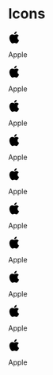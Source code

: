 
<Meta title='Icons' />

<main class='prose'>
    <h1>Icons</h1>
</main>

<div class='grid grid-cols-2 sm:grid-cols-4 lg:grid-cols-5 border py-8 rounded !mt-8'>
    <div class='flex items-center justify-center flex-grow h-32'>
        <div class='flex flex-col items-center'>
            <svg
                role='img'
                viewBox='0 0 24 24'
                height='24'
                width='24'
                xmlns='http://www.w3.org/2000/svg'
            >
                <title>Apple icon</title>
                <path d='M12.152 6.896c-.948 0-2.415-1.078-3.96-1.04-2.04.027-3.91 1.183-4.961 3.014-2.117 3.675-.546 9.103 1.519 12.09 1.013 1.454 2.208 3.09 3.792 3.039 1.52-.065 2.09-.987 3.935-.987 1.831 0 2.35.987 3.96.948 1.637-.026 2.676-1.48 3.676-2.948 1.156-1.688 1.636-3.325 1.662-3.415-.039-.013-3.182-1.221-3.22-4.857-.026-3.04 2.48-4.494 2.597-4.559-1.429-2.09-3.623-2.324-4.39-2.376-2-.156-3.675 1.09-4.61 1.09zM15.53 3.83c.843-1.012 1.4-2.427 1.245-3.83-1.207.052-2.662.805-3.532 1.818-.78.896-1.454 2.338-1.273 3.714 1.338.104 2.715-.688 3.559-1.701' />
            </svg>
            <p class='!font-sans text-foreground !m-0 !mt-2'>Apple</p>
        </div>
    </div>
    <div class='flex items-center justify-center flex-grow h-32'>
        <div class='flex flex-col items-center'>
            <svg
                role='img'
                viewBox='0 0 24 24'
                height='24'
                width='24'
                xmlns='http://www.w3.org/2000/svg'
            >
                <title>Apple icon</title>
                <path d='M12.152 6.896c-.948 0-2.415-1.078-3.96-1.04-2.04.027-3.91 1.183-4.961 3.014-2.117 3.675-.546 9.103 1.519 12.09 1.013 1.454 2.208 3.09 3.792 3.039 1.52-.065 2.09-.987 3.935-.987 1.831 0 2.35.987 3.96.948 1.637-.026 2.676-1.48 3.676-2.948 1.156-1.688 1.636-3.325 1.662-3.415-.039-.013-3.182-1.221-3.22-4.857-.026-3.04 2.48-4.494 2.597-4.559-1.429-2.09-3.623-2.324-4.39-2.376-2-.156-3.675 1.09-4.61 1.09zM15.53 3.83c.843-1.012 1.4-2.427 1.245-3.83-1.207.052-2.662.805-3.532 1.818-.78.896-1.454 2.338-1.273 3.714 1.338.104 2.715-.688 3.559-1.701' />
            </svg>
            <p class='!font-sans text-foreground !m-0 !mt-2'>Apple</p>
        </div>
    </div>
    <div class='flex items-center justify-center flex-grow h-32'>
        <div class='flex flex-col items-center'>
            <svg
                role='img'
                viewBox='0 0 24 24'
                height='24'
                width='24'
                xmlns='http://www.w3.org/2000/svg'
            >
                <title>Apple icon</title>
                <path d='M12.152 6.896c-.948 0-2.415-1.078-3.96-1.04-2.04.027-3.91 1.183-4.961 3.014-2.117 3.675-.546 9.103 1.519 12.09 1.013 1.454 2.208 3.09 3.792 3.039 1.52-.065 2.09-.987 3.935-.987 1.831 0 2.35.987 3.96.948 1.637-.026 2.676-1.48 3.676-2.948 1.156-1.688 1.636-3.325 1.662-3.415-.039-.013-3.182-1.221-3.22-4.857-.026-3.04 2.48-4.494 2.597-4.559-1.429-2.09-3.623-2.324-4.39-2.376-2-.156-3.675 1.09-4.61 1.09zM15.53 3.83c.843-1.012 1.4-2.427 1.245-3.83-1.207.052-2.662.805-3.532 1.818-.78.896-1.454 2.338-1.273 3.714 1.338.104 2.715-.688 3.559-1.701' />
            </svg>
            <p class='!font-sans text-foreground !m-0 !mt-2'>Apple</p>
        </div>
    </div>
    <div class='flex items-center justify-center flex-grow h-32'>
        <div class='flex flex-col items-center'>
            <svg
                role='img'
                viewBox='0 0 24 24'
                height='24'
                width='24'
                xmlns='http://www.w3.org/2000/svg'
            >
                <title>Apple icon</title>
                <path d='M12.152 6.896c-.948 0-2.415-1.078-3.96-1.04-2.04.027-3.91 1.183-4.961 3.014-2.117 3.675-.546 9.103 1.519 12.09 1.013 1.454 2.208 3.09 3.792 3.039 1.52-.065 2.09-.987 3.935-.987 1.831 0 2.35.987 3.96.948 1.637-.026 2.676-1.48 3.676-2.948 1.156-1.688 1.636-3.325 1.662-3.415-.039-.013-3.182-1.221-3.22-4.857-.026-3.04 2.48-4.494 2.597-4.559-1.429-2.09-3.623-2.324-4.39-2.376-2-.156-3.675 1.09-4.61 1.09zM15.53 3.83c.843-1.012 1.4-2.427 1.245-3.83-1.207.052-2.662.805-3.532 1.818-.78.896-1.454 2.338-1.273 3.714 1.338.104 2.715-.688 3.559-1.701' />
            </svg>
            <p class='!font-sans text-foreground !m-0 !mt-2'>Apple</p>
        </div>
    </div>
    <div class='flex items-center justify-center flex-grow h-32'>
        <div class='flex flex-col items-center'>
            <svg
                role='img'
                viewBox='0 0 24 24'
                height='24'
                width='24'
                xmlns='http://www.w3.org/2000/svg'
            >
                <title>Apple icon</title>
                <path d='M12.152 6.896c-.948 0-2.415-1.078-3.96-1.04-2.04.027-3.91 1.183-4.961 3.014-2.117 3.675-.546 9.103 1.519 12.09 1.013 1.454 2.208 3.09 3.792 3.039 1.52-.065 2.09-.987 3.935-.987 1.831 0 2.35.987 3.96.948 1.637-.026 2.676-1.48 3.676-2.948 1.156-1.688 1.636-3.325 1.662-3.415-.039-.013-3.182-1.221-3.22-4.857-.026-3.04 2.48-4.494 2.597-4.559-1.429-2.09-3.623-2.324-4.39-2.376-2-.156-3.675 1.09-4.61 1.09zM15.53 3.83c.843-1.012 1.4-2.427 1.245-3.83-1.207.052-2.662.805-3.532 1.818-.78.896-1.454 2.338-1.273 3.714 1.338.104 2.715-.688 3.559-1.701' />
            </svg>
            <p class='!font-sans text-foreground !m-0 !mt-2'>Apple</p>
        </div>
    </div>
    <div class='flex items-center justify-center flex-grow h-32'>
        <div class='flex flex-col items-center'>
            <svg
                role='img'
                viewBox='0 0 24 24'
                height='24'
                width='24'
                xmlns='http://www.w3.org/2000/svg'
            >
                <title>Apple icon</title>
                <path d='M12.152 6.896c-.948 0-2.415-1.078-3.96-1.04-2.04.027-3.91 1.183-4.961 3.014-2.117 3.675-.546 9.103 1.519 12.09 1.013 1.454 2.208 3.09 3.792 3.039 1.52-.065 2.09-.987 3.935-.987 1.831 0 2.35.987 3.96.948 1.637-.026 2.676-1.48 3.676-2.948 1.156-1.688 1.636-3.325 1.662-3.415-.039-.013-3.182-1.221-3.22-4.857-.026-3.04 2.48-4.494 2.597-4.559-1.429-2.09-3.623-2.324-4.39-2.376-2-.156-3.675 1.09-4.61 1.09zM15.53 3.83c.843-1.012 1.4-2.427 1.245-3.83-1.207.052-2.662.805-3.532 1.818-.78.896-1.454 2.338-1.273 3.714 1.338.104 2.715-.688 3.559-1.701' />
            </svg>
            <p class='!font-sans text-foreground !m-0 !mt-2'>Apple</p>
        </div>
    </div>
    <div class='flex items-center justify-center flex-grow h-32'>
        <div class='flex flex-col items-center'>
            <svg
                role='img'
                viewBox='0 0 24 24'
                height='24'
                width='24'
                xmlns='http://www.w3.org/2000/svg'
            >
                <title>Apple icon</title>
                <path d='M12.152 6.896c-.948 0-2.415-1.078-3.96-1.04-2.04.027-3.91 1.183-4.961 3.014-2.117 3.675-.546 9.103 1.519 12.09 1.013 1.454 2.208 3.09 3.792 3.039 1.52-.065 2.09-.987 3.935-.987 1.831 0 2.35.987 3.96.948 1.637-.026 2.676-1.48 3.676-2.948 1.156-1.688 1.636-3.325 1.662-3.415-.039-.013-3.182-1.221-3.22-4.857-.026-3.04 2.48-4.494 2.597-4.559-1.429-2.09-3.623-2.324-4.39-2.376-2-.156-3.675 1.09-4.61 1.09zM15.53 3.83c.843-1.012 1.4-2.427 1.245-3.83-1.207.052-2.662.805-3.532 1.818-.78.896-1.454 2.338-1.273 3.714 1.338.104 2.715-.688 3.559-1.701' />
            </svg>
            <p class='!font-sans text-foreground !m-0 !mt-2'>Apple</p>
        </div>
    </div>
    <div class='flex items-center justify-center flex-grow h-32'>
        <div class='flex flex-col items-center'>
            <svg
                role='img'
                viewBox='0 0 24 24'
                height='24'
                width='24'
                xmlns='http://www.w3.org/2000/svg'
            >
                <title>Apple icon</title>
                <path d='M12.152 6.896c-.948 0-2.415-1.078-3.96-1.04-2.04.027-3.91 1.183-4.961 3.014-2.117 3.675-.546 9.103 1.519 12.09 1.013 1.454 2.208 3.09 3.792 3.039 1.52-.065 2.09-.987 3.935-.987 1.831 0 2.35.987 3.96.948 1.637-.026 2.676-1.48 3.676-2.948 1.156-1.688 1.636-3.325 1.662-3.415-.039-.013-3.182-1.221-3.22-4.857-.026-3.04 2.48-4.494 2.597-4.559-1.429-2.09-3.623-2.324-4.39-2.376-2-.156-3.675 1.09-4.61 1.09zM15.53 3.83c.843-1.012 1.4-2.427 1.245-3.83-1.207.052-2.662.805-3.532 1.818-.78.896-1.454 2.338-1.273 3.714 1.338.104 2.715-.688 3.559-1.701' />
            </svg>
            <p class='!font-sans text-foreground !m-0 !mt-2'>Apple</p>
        </div>
    </div>
    <div class='flex items-center justify-center flex-grow h-32'>
        <div class='flex flex-col items-center'>
            <svg
                role='img'
                viewBox='0 0 24 24'
                height='24'
                width='24'
                xmlns='http://www.w3.org/2000/svg'
            >
                <title>Apple icon</title>
                <path d='M12.152 6.896c-.948 0-2.415-1.078-3.96-1.04-2.04.027-3.91 1.183-4.961 3.014-2.117 3.675-.546 9.103 1.519 12.09 1.013 1.454 2.208 3.09 3.792 3.039 1.52-.065 2.09-.987 3.935-.987 1.831 0 2.35.987 3.96.948 1.637-.026 2.676-1.48 3.676-2.948 1.156-1.688 1.636-3.325 1.662-3.415-.039-.013-3.182-1.221-3.22-4.857-.026-3.04 2.48-4.494 2.597-4.559-1.429-2.09-3.623-2.324-4.39-2.376-2-.156-3.675 1.09-4.61 1.09zM15.53 3.83c.843-1.012 1.4-2.427 1.245-3.83-1.207.052-2.662.805-3.532 1.818-.78.896-1.454 2.338-1.273 3.714 1.338.104 2.715-.688 3.559-1.701' />
            </svg>
            <p class='!font-sans text-foreground !m-0 !mt-2'>Apple</p>
        </div>
    </div>
    <div class='flex items-center justify-center flex-grow h-32'>
        <div class='flex flex-col items-center'>
            <svg
                role='img'
                viewBox='0 0 24 24'
                height='24'
                width='24'
                xmlns='http://www.w3.org/2000/svg'
            >
                <title>Apple icon</title>
                <path d='M12.152 6.896c-.948 0-2.415-1.078-3.96-1.04-2.04.027-3.91 1.183-4.961 3.014-2.117 3.675-.546 9.103 1.519 12.09 1.013 1.454 2.208 3.09 3.792 3.039 1.52-.065 2.09-.987 3.935-.987 1.831 0 2.35.987 3.96.948 1.637-.026 2.676-1.48 3.676-2.948 1.156-1.688 1.636-3.325 1.662-3.415-.039-.013-3.182-1.221-3.22-4.857-.026-3.04 2.48-4.494 2.597-4.559-1.429-2.09-3.623-2.324-4.39-2.376-2-.156-3.675 1.09-4.61 1.09zM15.53 3.83c.843-1.012 1.4-2.427 1.245-3.83-1.207.052-2.662.805-3.532 1.818-.78.896-1.454 2.338-1.273 3.714 1.338.104 2.715-.688 3.559-1.701' />
            </svg>
            <p class='!font-sans text-foreground !m-0 !mt-2'>Apple</p>
        </div>
    </div>
</div>
